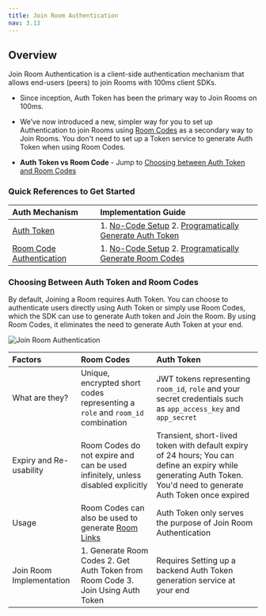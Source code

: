 ```yaml
---
title: Join Room Authentication
nav: 3.13
---
```


## Overview

Join Room Authentication is a client-side authentication mechanism that allows end-users (peers) to join Rooms with 100ms client SDKs. 


<FlexContainer>
<Callout icon="link" title="Two Ways to Join a Room">

- Since inception, Auth Token has been the primary way to Join Rooms on 100ms. 
- We’ve now introduced a new, simpler way for you to set up Authentication to join Rooms using [Room Codes](https://www.100ms.live/docs/concepts/v2/concepts/rooms/room-codes/room-codes) as a secondary way to Join Rooms. You don't need to set up a Token service to generate Auth Token when using Room Codes.

- **Auth Token vs Room Code** - Jump to [Choosing between Auth Token and Room Codes](/concepts/v2/concepts/Authentication/JoinRoomAuthentication#choosing-between-auth-token-and-room-codes)

</Callout>

</FlexContainer>

### Quick References to Get Started

|Auth Mechanism| Implementation Guide |
| :----------- | :---------- |
| [Auth Token](/concepts/v2/concepts/Authentication/AuthToken) | 1. [No-Code Setup](/concepts/v2/concepts/Authentication/AuthToken#no-code-auth-token-setup) 2. [Programatically Generate Auth Token](/concepts/v2/concepts/Authentication/AuthToken#set-up-auth-token-programatically) |
| [Room Code Authentication](/concepts/v2/concepts/Authentication/RoomCodesAuth) | 1. [No-Code Setup](/concepts/v2/concepts/Authentication/RoomCodesAuth#no-code-setup) 2. [Programatically Generate Room Codes](/concepts/v2/concepts/Authentication/RoomCodesAuth#programatically-generate-room-codes) |






### Choosing Between Auth Token and Room Codes

By default, Joining a Room requires Auth Token. You can choose to authenticate users directly using Auth Token or simply use Room Codes, which the SDK can use to generate Auth token and Join the Room. By using Room Codes, it eliminates the need to generate Auth Token at your end.

![Join Room Authentication](/docs/v2/JoinRoomAuth.png)


|Factors| Room Codes | Auth Token |
| :------------------------------------------- | :--------------------------------- | :--------------------------------- |
| What are they? | Unique, encrypted short codes representing a `role` and `room_id` combination | JWT tokens representing `room_id`, `role` and your secret credentials such as `app_access_key` and `app_secret` 
| Expiry and Re-usability | Room Codes do not expire and can be used infinitely, unless disabled explicitly  | Transient, short-lived token with default expiry of 24 hours; You can define an expiry while generating Auth Token. You'd need to generate Auth Token once expired  |
| Usage  | Room Codes can also be used to generate [Room Links](https://www.100ms.live/docs/concepts/v2/concepts/rooms/room-links)  | Auth Token only serves the purpose of Join Room Authentication  |
| Join Room Implementation | 1. Generate Room Codes 2. Get Auth Token from Room Code 3. Join Using Auth Token | Requires Setting up a backend Auth Token generation service at your end | 



